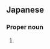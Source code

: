 ==Japanese==
{{ja-kanjitab|はな|さわ|k2=ざわ|yomi=k|r=y}}

===Proper noun===
{{ja-pos|kyu=花澤|はなざわ|proper}}

# {{surname|lang=ja|sort=はなざわ}}